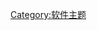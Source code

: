 {{Selected DYK
| image   = 
| size    = 
| caption = 
| text    = [[林纳斯·托瓦兹|林纳斯·托瓦兹]]所创造的操作系统内核是'''[[Linux内核|什么]]'''？
| link    = 
}}

[[Category:软件主题|Category:软件主题]]